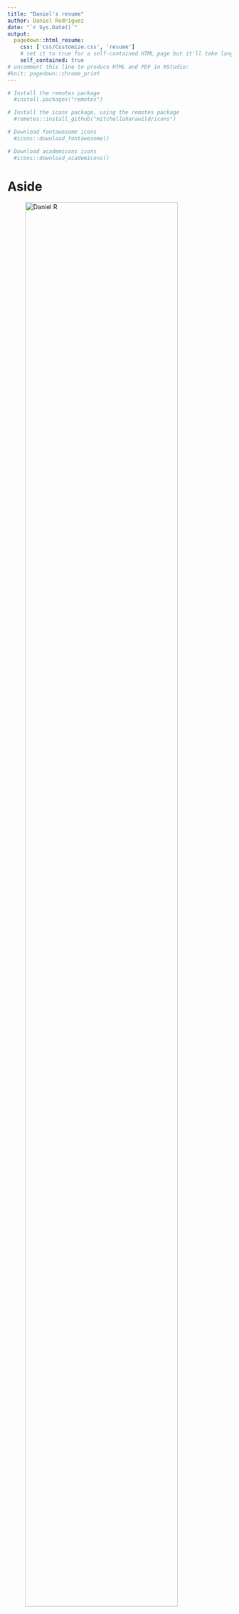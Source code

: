 ```yaml
---
title: "Daniel's resume"
author: Daniel Rodríguez
date: "`r Sys.Date()`"
output:
  pagedown::html_resume:
    css: ['css/Customize.css', 'resume']
    # set it to true for a self-contained HTML page but it'll take longer to render
    self_contained: true
# uncomment this line to produce HTML and PDF in RStudio:
#knit: pagedown::chrome_print
---
```

```r
# Install the remotes package
  #install.packages("remotes")

# Install the icons package, using the remotes package
  #remotes::install_github("mitchelloharawild/icons")

# Download fontawesome icons
  #icons::download_fontawesome()

# Download academicons icons
  #icons::download_academicons()
```

Aside
================================================================================
  ![Daniel R](Photo.jpg){width=90%}

Contact Info {#contact}
--------------------------------------------------------------------------------

- `r icons::fontawesome("envelope")` [daniel.rodriguez@stud-mail.uni-wuerzburg.de](mailto:daniel.rodriguez@stud-mail.uni-wuerzburg.de)
- `r icons::fontawesome("github-square")` [dsrodriguezl](https://github.com/dsrodriguezl)
- `r icons::fontawesome("phone")` [+49 0931 31-82967](callto:+4909313182967)
-  `r icons::academicons("orcid")` [0000-0001-9637-1364](https://orcid.org/0000-0001-9637-1364)
- `r icons::fontawesome("linkedin")` [dsrodriguezl](https://www.linkedin.com/in/dsrodriguezl)
- `r icons::academicons("researchgate")` [Daniel-Rodriguez-Leon](https://www.researchgate.net/profile/Daniel-Rodriguez-Leon-2)
- `r icons::fontawesome("location-arrow")` [University of W&uuml;rzburg, Biocenter - Off. C015](https://wueaddress.uni-wuerzburg.de/building/4444)

Skills {#skills}
--------------------------------------------------------------------------------
- **Software:**
  - **MS** **Office:** Intermediate (User)
  - **R:** Basic
  - **Python:** Beginner
  - **RMarkdown:**  Basic
  - **Markdown:** Intermediate
  - **Git:** Beginner
- **Languages:**
  - **Spanish:** Mother tongue
  - **English:** Advanced (C1)
  - **German:** Intermediate (B2)

Disclaimer {#disclaimer}
--------------------------------------------------------------------------------

This resume was made with the R package [**pagedown**](https://github.com/rstudio/pagedown).

Last updated on `r Sys.Date()`.


Main
================================================================================

Daniel Rodríguez {#title}
--------------------------------------------------------------------------------
### Ph.D. Student - JMU W&uuml;rzburg
I am Daniel Sebastián Rodríguez León, a colombian biologist with a great interest in Behavioral and Chemical Ecology, in particular towards the study of Social Organization and Evolution, as well as Animal Communication.


Higher Education {data-icon=graduation-cap data-concise=true}
--------------------------------------------------------------------------------

### Bachelor of Science Biology

Universidad Nacional de Colombia

Bogotá D.C., Colombia

2011 - 2016

Thesis: Variation of the relative abundance and diet of dogs (_Canis lupus familiaris_) on a gradient of human presence in a natural preserve of the civil society (Tabio, Cundinamarca)

### Master of Science Biosciences

Julius-Maximilians-Universit&auml;t  W&uuml;rzburg

W&uuml;rzburg, Germany

2017 - 2020

Thesis: Variation of cuticular hydrocarbon profiles among honeybee workers from different European subspecies

### Doctor of Philosophy Biosciences

Julius-Maximilians-Universit&auml;t  W&uuml;rzburg

W&uuml;rzburg, Germany

2020 - Present

Thesis: Variation of cuticular hydrocarbon profiles among honeybee workers from different European subspecies

Professional Experience {data-icon=suitcase}
--------------------------------------------------------------------------------

### Internship

Biodiversity Sciences program of the Line of Risk Assessment and Wildlife, Instituto Alexander von Humboldt

Bogotá D.C., Colombia

August 2016 - February 2017

- Activities: Build up data bases of Colombian exotic wildlife species with invasive potential, and native Colombian wildlife species reported in the Colombian red list books.

### Biology teacher

Grupo Formarte S.A.S

Bogotá D.C., Colombia

January - September 2017

- Topics: biomolecules, protein synthesis, basic cell biology, genetics, metabolism, plants and animal systems, ecology, and evolution.

### International Student Tutor

Kompass Program, Faculty of Biology, Julius-Maximilians-Universit&auml;t W&uuml;rzburg

W&uuml;rzburg, Germany

November 2018 - September 2020

### Part-time research Assistant

Biocenter, Faculty of Biology, Julius-Maximilians-Universit&auml;t W&uuml;rzburg

W&uuml;rzburg, Germany

December 2020 - Present

- Activities: Extraction and GC-MS analysis of Cuticular hydrocarbons.

Continuing Education {data-icon=book data-concise=true}
--------------------------------------------------------------------------------

### Models of Species Distribution

Faculty of Science, Universidad Nacional de Colombia

Bogotá D.C., Colombia

September 2016 - February 2017

### Intercultural Competences

Faculty of Biology, Julius-Maximilians-Universit&auml;t W&uuml;rzburg

W&uuml;rzburg, Germany

April - July 2018

### Social Evolution

Faculty of Science, University of Copenhagen

Copenhagen, Denmark

November 2019

Selected Presentations and Posters {data-icon=chalkboard-teacher}
--------------------------------------------------------------------------------

### Variation of the relative abundance and diet of dogs (_C. lupus familiaris_) on a gradient of human presence in a natural preserve of the civil society (Tabio, Cundinamarca)

Presentation. Symposium of Bachelor Theses 2016-I, Faculty of Science, Universidad Nacional de Colombia

Bogotá D.C., Colombia

May 2016

**Daniel Rodríguez**

### Research of the biology and behavior of feral dogs in the PNN Chingaza, for an understanding of their ecological role

Video Poster. II Symposium of Animal Behavior, IV Colombian Congress of Zoology

Cartagena D.T., Colombia

December 2014

**Daniel Rodríguez**, Leonardo Gacría, and David Quinche

### Variation of the cuticular hydrocarbon profiles among honeybees workers with different social roles and between different _Apis mellifera_ subspecies

Flash Presentation. 68th Annual Meeting of the Working Group of the Institutes for Bee Reserach e.V.

Virtual Meeting via Zoom

March 24 2021

**Daniel Rodríguez**

Selected Publications {data-icon=file-contract}
--------------------------------------------------------------------------------

### Title

Abrev, journal Year Month ##;###(##):###-###.

N/A

Year 

1st Author, **Me (author)**, others / et al. 

Grants and Fellowships {data-icon=trophy}
--------------------------------------------------------------------------------

### Title

Insitution

Place

Year(s)

Voluntary work {data-icon=handshake}
--------------------------------------------------------------------------------

### Position

Institution

Place

Year - Year

- details

### Position

Institution

Place

Year - Year

::: concise
- details in two columns
- details in two columns
:::

